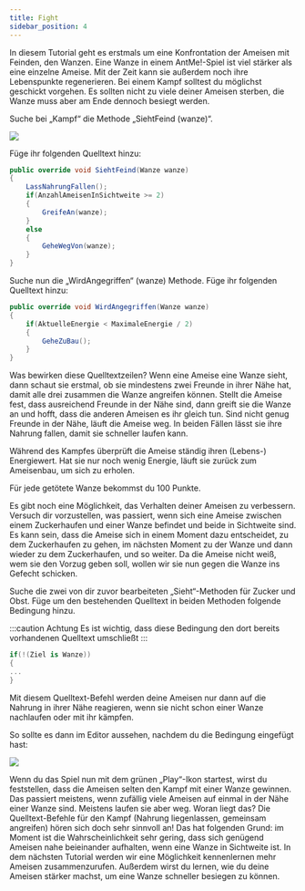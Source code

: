 ```yaml
---
title: Fight
sidebar_position: 4
---
```


In diesem Tutorial geht es erstmals um eine Konfrontation der Ameisen mit Feinden, den Wanzen. 
Eine Wanze in einem AntMe!-Spiel ist viel stärker als eine einzelne Ameise. Mit der Zeit kann sie außerdem noch ihre Lebenspunkte regenerieren. 
Bei einem Kampf solltest du möglichst geschickt vorgehen. Es sollten nicht zu viele deiner Ameisen sterben, die Wanze muss aber am Ende dennoch besiegt werden.

Suche bei „Kampf“ die Methode „SiehtFeind (wanze)“.

![](/img/tutorials/kampf/Lektion5_1.png)

Füge ihr folgenden Quelltext hinzu:

```cs
public override void SiehtFeind(Wanze wanze)
{
    LassNahrungFallen();
    if(AnzahlAmeisenInSichtweite >= 2)
    {
        GreifeAn(wanze);
    }
    else
    {
        GeheWegVon(wanze);
    }
}
```

Suche nun die „WirdAngegriffen“ (wanze) Methode. Füge ihr folgenden Quelltext hinzu:

```cs
public override void WirdAngegriffen(Wanze wanze)
{
    if(AktuelleEnergie < MaximaleEnergie / 2)
    {
        GeheZuBau();
    }
}
```

Was bewirken diese Quelltextzeilen? Wenn eine Ameise eine Wanze sieht, dann schaut sie erstmal, ob sie mindestens zwei Freunde in ihrer Nähe hat, damit alle drei zusammen die Wanze angreifen können. 
Stellt die Ameise fest, dass ausreichend Freunde in der Nähe sind, dann greift sie die Wanze an und hofft, dass die anderen Ameisen es ihr gleich tun. 
Sind nicht genug Freunde in der Nähe, läuft die Ameise weg. In beiden Fällen lässt sie ihre Nahrung fallen, damit sie schneller laufen kann. 

Während des Kampfes überprüft die Ameise ständig ihren (Lebens-) Energiewert. Hat sie nur noch wenig Energie, läuft sie zurück zum Ameisenbau, um sich zu erholen.

Für jede getötete Wanze bekommst du 100 Punkte.

Es gibt noch eine Möglichkeit, das Verhalten deiner Ameisen zu verbessern. Versuch dir vorzustellen, was passiert, wenn sich eine Ameise zwischen einem Zuckerhaufen und einer Wanze befindet und beide in Sichtweite sind. 
Es kann sein, dass die Ameise sich in einem Moment dazu entscheidet, zu dem Zuckerhaufen zu gehen, im nächsten Moment zu der Wanze und dann wieder zu dem Zuckerhaufen, und so weiter. 
Da die Ameise nicht weiß, wem sie den Vorzug geben soll, wollen wir sie nun gegen die Wanze ins Gefecht schicken. 

Suche die zwei von dir zuvor bearbeiteten „Sieht“-Methoden für Zucker und Obst. 
Füge um den bestehenden Quelltext in beiden Methoden folgende Bedingung hinzu.

:::caution Achtung
Es ist wichtig, dass diese Bedingung den dort bereits vorhandenen Quelltext umschließt
:::

```cs
if(!(Ziel is Wanze))
{
...
}
```

Mit diesem Quelltext-Befehl werden deine Ameisen nur dann auf die Nahrung in ihrer Nähe reagieren, wenn sie nicht schon einer Wanze nachlaufen oder mit ihr kämpfen.

So sollte es dann im Editor aussehen, nachdem du die Bedingung eingefügt hast:

![](/img/tutorials/kampf/Lektion5_5.png)


Wenn du das Spiel nun mit dem grünen „Play“-Ikon startest, wirst du feststellen, dass die Ameisen selten den Kampf mit einer Wanze gewinnen. 
Das passiert meistens, wenn zufällig viele Ameisen auf einmal in der Nähe einer Wanze sind. Meistens laufen sie aber weg. 
Woran liegt das? Die Quelltext-Befehle für den Kampf (Nahrung liegenlassen, gemeinsam angreifen) hören sich doch sehr sinnvoll an! 
Das hat folgenden Grund: im Moment ist die Wahrscheinlichkeit sehr gering, dass sich genügend Ameisen nahe beieinander aufhalten, wenn eine Wanze in Sichtweite ist. 
In dem nächsten Tutorial werden wir eine Möglichkeit kennenlernen mehr Ameisen zusammenzurufen. Außerdem wirst du lernen, wie du deine Ameisen stärker machst, um eine Wanze schneller besiegen zu können.